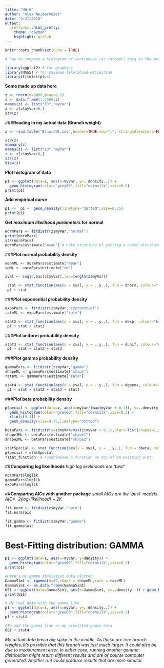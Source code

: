 ```yaml
---
title: "HW 6"
author: "Alex Neidermeier"
date: "2/21/2018"
output: 
  prettydoc::html_pretty:
    theme: "cayman"
    highlight: github
---
```

```r
knitr::opts_chunk$set(echo = TRUE)
```

```r
# how to compare a histogram of continuous (or integer) data to the probability density functions for different statistical distributions.
```

```r
library(ggplot2) # for graphics
library(MASS) # for maximum likelihood estimation
library(fitdistrplus)
```

**Some made up data here**
```r
z <- rnorm(n=3000,mean=0.2)
z <- data.frame(1:3000,z)
names(z) <- list("ID","myVar")
z <- z[z$myVar>0,]
str(z)

```

###**Reading in my actual data (Branch weight)**
```r
z <- read.table("BranchWt.csv",header=TRUE,sep=",", stringsAsFactors=FALSE)

str(z)
summary(z)
names(z) <- list("ID","myVar")
z <- z[z$myVar>0,]
str(z)
View(z)

```


**Plot histogram of data**

```r
p1 <- ggplot(data=z, aes(x=myVar, y=..density..)) +
  geom_histogram(color="grey60",fill="cornsilk",size=0.2) 
print(p1)
```

**Add empirical curve**
```r
p1 <-  p1 +  geom_density(linetype="dotted",size=0.75)
print(p1)
```

**Get _maximum likelihood parameters_ for normal**
```r
normPars <- fitdistr(z$myVar,"normal")
print(normPars)
str(normPars)
normPars$estimate["mean"] # note structure of getting a named attribute
```

###**Plot normal probability density**
```r
meanML <- normPars$estimate["mean"]
sdML <- normPars$estimate["sd"]

xval <- seq(0,max(z$myVar),len=length(z$myVar))

 stat <- stat_function(aes(x = xval, y = ..y..), fun = dnorm, colour="red", n = length(z$myVar), args = list(mean = meanML, sd = sdML))
 p1 + stat
```

###**Plot exponential probability density**
```r
expoPars <- fitdistr(z$myVar,"exponential")
rateML <- expoPars$estimate["rate"]

stat2 <- stat_function(aes(x = xval, y = ..y..), fun = dexp, colour="blue", n = length(z$myVar), args = list(rate=rateML))
 p1 + stat + stat2
```

###**Plot uniform probability density**
```r
stat3 <- stat_function(aes(x = xval, y = ..y..), fun = dunif, colour="darkgreen", n = length(z$myVar), args = list(min=min(z$myVar), max=max(z$myVar)))
 p1 + stat + stat2 + stat3
```

###**Plot gamma probability density**
```r
gammaPars <- fitdistr(z$myVar,"gamma")
shapeML <- gammaPars$estimate["shape"]
rateML <- gammaPars$estimate["rate"]

stat4 <- stat_function(aes(x = xval, y = ..y..), fun = dgamma, colour="purple", n = length(z$myVar), args = list(shape=shapeML, rate=rateML))
 p1 + stat + stat2 + stat3 + stat4
```


###**Plot beta probability density**
```r
pSpecial <- ggplot(data=z, aes(x=myVar/(max(myVar + 0.1)), y=..density..)) +
  geom_histogram(color="grey60",fill="cornsilk",size=0.2) + 
  xlim(c(0,1)) +
  geom_density(size=0.75,linetype="dotted")

betaPars <- fitdistr(x=z$myVar/max(z$myVar + 0.1),start=list(shape1=1,shape2=2),"beta")
shape1ML <- betaPars$estimate["shape1"]
shape2ML <- betaPars$estimate["shape2"]

statSpecial <- stat_function(aes(x = xval, y = ..y..), fun = dbeta, colour="orchid", n = length(z$myVar), args = list(shape1=shape1ML,shape2=shape2ML))
pSpecial + statSpecial
?stat_function  # superimpose a function on top of an existing plot.
```

##**Comparing log likelihoods**
*high log likelihoods are 'best'*
```r
normPars$loglik 
gammaPars$loglik
expoPars$loglik

```


##**Comparing AICs with another package**
*small AICs are the 'best' models*
*AIC= -2(log-likelihood) + 2K*
```r
fit.norm <- fitdist(z$myVar,"norm")
fit.norm$aic

fit.gamma <- fitdist(z$myVar,"gamma")
fit.gamma$aic

```

# Best-Fitting distribution: GAMMA 
```r
p1 <- ggplot(data=z, aes(x=myVar, y=density)) +
  geom_histogram(color="grey60",fill="cornsilk",size=0.2) 
print(p1)

#Here's my gamma simulation data plotted
GammaSim1 <- rgamma(n=47,shape = shapeML,rate = rateML)
GammaSim1 <- as.data.frame(GammaSim1)
GS1 <- ggplot(data=GammaSim1, aes(x=GammaSim1, y=..density..)) + geom_histogram(color="grey60",fill="cornsilk",size=0.2) 
print(GS1)

# My real data with the gamma line
p1 <- ggplot(data=z, aes(x=myVar, y=..density..)) +
  geom_histogram(color="grey60",fill="cornsilk",size=0.2) 
p1 + stat4

#To add the gamma line on my simulated gamma data
GS1 + stat4

```

*My actual data has a big spike in the middle.  As these are tree branch weights, it's possible that this branch was just much larger.  It could also be due to measurement error.  In either case, running another gamma distribution might return different results and are of course computer generated.  Another run could produce results that are more simular.*


